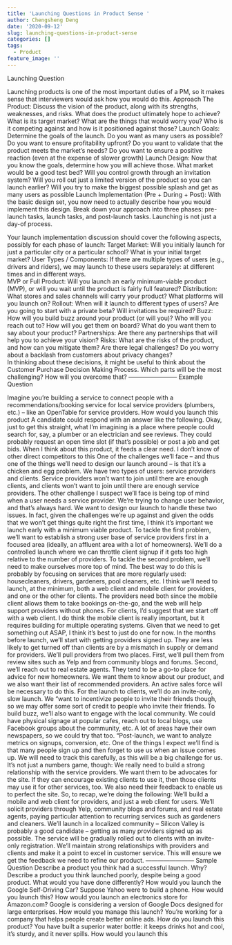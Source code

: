 ```yaml
---
title: 'Launching Questions in Product Sense '
author: Chengsheng Deng
date: '2020-09-12'
slug: launching-questions-in-product-sense
categories: []
tags:
  - Product
feature_image: ''
---
```

 Launching Question 

Launching products is one of the most important duties of a PM, so it makes sense that interviewers would ask how you would do this. 
Approach 
The Product: Discuss the vision of the product, along with its strengths, weaknesses, and risks. What does the product ultimately hope to achieve? What is its target market? What are the things that would worry you? Who is it competing against and how is it positioned against those?
Launch Goals: Determine the goals of the launch. Do you want as many users as possible? Do you want to ensure profitability upfront? Do you want to validate that the product meets the market’s needs? Do you want to ensure a positive reaction (even at the expense of slower growth) 
Launch Design: Now that you know the goals, determine how you will achieve those. What market would be a good test bed? Will you control growth through an invitation system? Will you roll out just a limited version of the product so you can launch earlier? Will you try to make the biggest possible splash and get as many users as possible 
Launch Implementation (Pre + During + Post): With the basic design set, you now need to actually describe how you would implement this design. Break down your approach into three phases: pre-launch tasks, launch tasks, and post-launch tasks. Launching is not just a day-of process.  

Your launch implementation discussion should cover the following aspects, possibly for each phase of launch: 
Target Market: Will you initially launch for just a particular city or a particular school? What is your initial target market?
User Types / Components: If there are multiple types of users (e.g., drivers and riders), we may launch to these users separately: at different times and in different ways.  
MVP or Full Product: Will you launch an early minimum-viable product (MVP), or will you wait until the product is fairly full featured?
Distribution: What stores and sales channels will carry your product? What platforms will you launch on?
Rollout: When will it launch to different types of users? Are you going to start with a private beta? Will invitations be required?
Buzz: How will you build buzz around your product (or will you)? Who will you reach out to? How will you get them on board? What do you want them to say about your product?
Partnerships: Are there any partnerships that will help you to achieve your vision?
Risks: What are the risks of the product, and how can you mitigate them? Are there legal challenges? Do you worry about a backlash from customers about privacy changes?  
In thinking about these decisions, it might be useful to think about the Customer Purchase Decision Making Process. Which parts will be the most challenging? How will you overcome that? 
————————
Example Question  

Imagine you’re building a service to connect people with a recommendations/booking service for local service providers (plumbers, etc.) – like an OpenTable for service providers. How would you launch this product 
A candidate could respond with an answer like the following. 
Okay, just to get this straight, what I’m imagining is a place where people could search for, say, a plumber or an electrician and see reviews. They could probably request an open time slot (if that’s possible) or post a job and get bids. 
When I think about this product, it feeds a clear need. I don’t know of other direct competitors to this 
One of the challenges we’ll face – and thus one of the things we’ll need to design our launch around – is that it’s a chicken and egg problem. We have two types of users: service providers and clients. Service providers won’t want to join until there are enough clients, and clients won’t want to join until there are enough service providers.
The other challenge I suspect we’ll face is being top of mind when a user needs a service provider. We’re trying to change user behavior, and that’s always hard.
We want to design our launch to handle these two issues. In fact, given the challenges we’re up against and given the odds that we won’t get things quite right the first time, I think it’s important we launch early with a minimum viable product.
To tackle the first problem, we’ll want to establish a strong user base of service providers first in a focused area (ideally, an affluent area with a lot of homeowners). We’ll do a controlled launch where we can throttle client signup if it gets too high relative to the number of providers.
To tackle the second problem, we’ll need to make ourselves more top of mind. The best way to do this is probably by focusing on services that are more regularly used: housecleaners, drivers, gardeners, pool cleaners, etc.
I think we’ll need to launch, at the minimum, both a web client and mobile client for providers, and one or the other for clients. The providers need both since the mobile client allows them to take bookings on-the-go, and the web will help support providers without phones. For clients, I’d suggest that we start off with a web client. I do think the mobile client is really important, but it requires building for multiple operating systems. Given that we need to get something out ASAP, I think it’s best to just do one for now.
In the months before launch, we’ll start with getting providers signed up. They are less likely to get turned off than clients are by a mismatch in supply or demand for providers.
We’ll pull providers from two places. First, we’ll pull them from review sites such as Yelp and from community blogs and forums. Second, we’ll reach out to real estate agents. They tend to be a go-to place for advice for new homeowners. We want them to know about our product, and we also want their list of recommended providers. An active sales force will be necessary to do this.
For the launch to clients, we’ll do an invite-only, slow launch. We “want to incentivize people to invite their friends though, so we may offer some sort of credit to people who invite their friends.
To build buzz, we’ll also want to engage with the local community. We could have physical signage at popular cafes, reach out to local blogs, use Facebook groups about the community, etc. A lot of areas have their own newspapers, so we could try that too. 
“Post-launch, we want to analyze metrics on signups, conversion, etc. One of the things I expect we’ll find is that many people sign up and then forget to use us when an issue comes up. We will need to track this carefully, as this will be a big challenge for us.
It’s not just a numbers game, though: We really need to build a strong relationship with the service providers. We want them to be advocates for the site. If they can encourage existing clients to use it, then those clients may use it for other services, too. We also need their feedback to enable us to perfect the site.
So, to recap, we’re doing the following: We’ll build a mobile and web client for providers, and just a web client for users. We’ll solicit providers through Yelp, community blogs and forums, and real estate agents, paying particular attention to recurring services such as gardeners and cleaners. We’ll launch in a localized community – Silicon Valley is probably a good candidate – getting as many providers signed up as possible. The service will be gradually rolled out to clients with an invite-only registration. We’ll maintain strong relationships with providers and clients and make it a point to excel in customer service. This will ensure we get the feedback we need to refine our product. 
————————
Sample Question 
Describe a product you think had a successful launch. Why?
Describe a product you think launched poorly, despite being a good product. What would you have done differently?
How would you launch the Google Self-Driving Car?
Suppose Yahoo were to build a phone. How would you launch this?
How would you launch an electronics store for Amazon.com?
Google is considering a version of Google Docs designed for large enterprises. How would you manage this launch?
You’re working for a company that helps people create better online ads. How do you launch this product?
You have built a superior water bottle: it keeps drinks hot and cool, it’s sturdy, and it never spills. How would you launch this 

